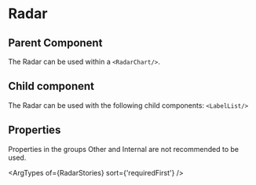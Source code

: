 
# Radar

<Canvas of={RadarStories.General} layout="padded" />

## Parent Component

The Radar can be used within a `<RadarChart/>`.

## Child component

The Radar can be used with the following child components: `<LabelList/>`

## Properties

Properties in the groups Other and Internal are not recommended to be used.

<ArgTypes of={RadarStories} sort={'requiredFirst'} />

